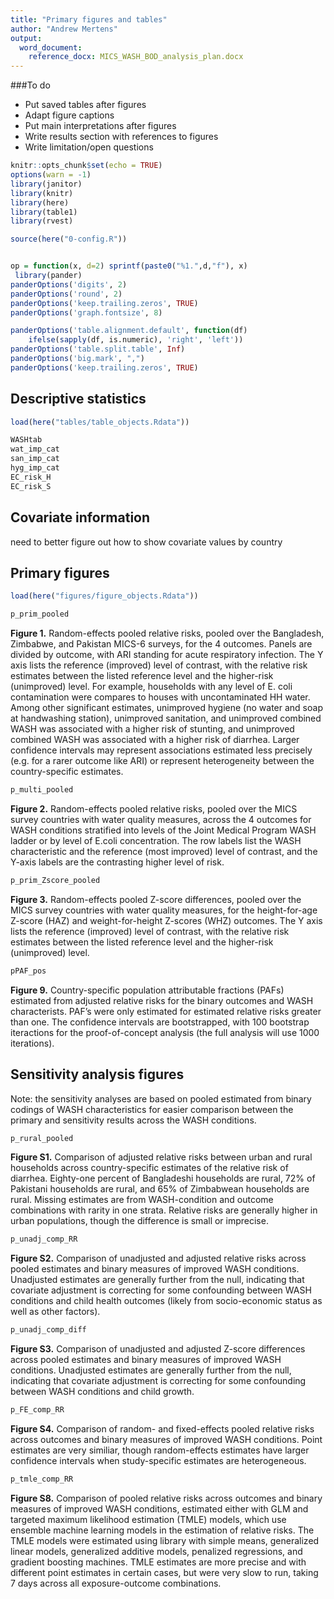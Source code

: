 ```yaml
---
title: "Primary figures and tables"
author: "Andrew Mertens"
output: 
  word_document:
    reference_docx: MICS_WASH_BOD_analysis_plan.docx
---
```


<!-- output: html_notebook -->
<!-- editor_options:  -->
<!--   chunk_output_type: inline -->


###To do

  *  Put saved tables after figures
  *  Adapt figure captions
  *  Put main interpretations after figures
  *  Write results section with references to figures
  *  Write limitation/open questions




```r
knitr::opts_chunk$set(echo = TRUE)
options(warn = -1) 
library(janitor)
library(knitr)
library(here)
library(table1)
library(rvest)

source(here("0-config.R"))


op = function(x, d=2) sprintf(paste0("%1.",d,"f"), x) 
 library(pander)
panderOptions('digits', 2)
panderOptions('round', 2)
panderOptions('keep.trailing.zeros', TRUE)
panderOptions('graph.fontsize', 8)

panderOptions('table.alignment.default', function(df)
    ifelse(sapply(df, is.numeric), 'right', 'left'))
panderOptions('table.split.table', Inf)
panderOptions('big.mark', ",")
panderOptions('keep.trailing.zeros', TRUE)

```

## Descriptive statistics

```r

load(here("tables/table_objects.Rdata"))

WASHtab
wat_imp_cat
san_imp_cat
hyg_imp_cat
EC_risk_H
EC_risk_S

```



## Covariate information

need to better figure out how to show covariate values by country


<!-- # ```{r, echo=F} -->
<!-- #  -->
<!-- #  -->
<!-- #  -->
<!-- # #table1 -->
<!-- # df <- dfull %>% filter(!is.na(haz) | !is.na(diarrhea)) %>% -->
<!-- #   subset(., select = c("country", Wvars)) %>% -->
<!-- #   rename( -->
<!-- #           `Caregiver education`=educ, -->
<!-- #           `Maternal age`=mage, -->
<!-- #           `Child age (days)`=aged, -->
<!-- #           `Child sex`=sex, -->
<!-- #           `Birth order`=birthord, -->
<!-- #           `Urban/rural`=rural, -->
<!-- #           `Currently breastfeeding`=currbf, -->
<!-- #           `Ever breastfed`=everbf, -->
<!-- #           `Number of children under 5`=nchild5, -->
<!-- #           `Household floor`=floor, -->
<!-- #           `Cookstove`=cookstove, -->
<!-- #           `Chimney`=chimney, -->
<!-- #           `Cooking fuel`=fuel, -->
<!-- #           `Roof construction`=roof, -->
<!-- #           `Wall material`=wall, -->
<!-- #           `Household size (people)`=nhh, -->
<!-- #           `House size (rooms)`=nroom_sleeping, -->
<!-- #           `Owns animals`=own_animals, -->
<!-- #           `Quartile of asset-based wealth`=HHwealth_quart, -->
<!-- #            -->
<!-- #            -->
<!-- #   ) -->
<!-- #  -->
<!-- #  -->
<!-- #  -->
<!-- #  -->
<!-- #  -->
<!-- # tab1 <- table1(~. |country, data=df) -->
<!-- #  -->
<!-- # tab1 <- as.data.frame(read_html(tab1) %>% html_table(fill=TRUE)) -->
<!-- # colnames(tab1) <- str_to_sentence(gsub("_", " ", colnames(tab1))) -->
<!-- #  -->
<!-- # pander(tab1, digits=2, caption = "Descriptive statistics of covariate by country") -->
<!-- # ``` -->




## Primary figures


```r
load(here("figures/figure_objects.Rdata"))

p_prim_pooled

```

__Figure 1.__ Random-effects pooled relative risks, pooled over the Bangladesh, Zimbabwe, and Pakistan MICS-6 surveys, for the 4 outcomes. Panels are divided by outcome, with ARI standing for acute respiratory infection. The Y axis lists the reference (improved) level of contrast, with the relative risk estimates between the listed reference level and the higher-risk (unimproved) level. For example, households with any level of E. coli contamination were compares to houses with uncontaminated HH water. Among other significant estimates, unimproved hygiene (no water and soap at handwashing station), unimproved sanitation, and unimproved combined WASH was associated with a higher risk of stunting, and unimproved combined WASH was associated with a higher risk of diarrhea. Larger confidence intervals may represent associations estimated less precisely (e.g. for a rarer outcome like ARI) or represent heterogeneity between the country-specific estimates.

```r
p_multi_pooled
```

__Figure 2.__ Random-effects pooled relative risks, pooled over the MICS survey countries with water quality measures, across the 4 outcomes for WASH conditions stratified into levels of the Joint Medical Program WASH ladder or by level of E.coli concentration. 
The row labels list the WASH characteristic and the reference (most improved) level of contrast, and the Y-axis labels are the contrasting higher level of risk.




```r
p_prim_Zscore_pooled

```

__Figure 3.__ Random-effects pooled Z-score differences, pooled  over the MICS survey countries with water quality measures, for the height-for-age Z-score (HAZ) and weight-for-height Z-scores (WHZ) outcomes. The Y axis lists the reference (improved) level of contrast, with the relative risk estimates between the listed reference level and the higher-risk (unimproved) level. 





```r
pPAF_pos

```

__Figure 9.__ Country-specific population attributable fractions (PAFs) estimated from adjusted relative risks for the binary outcomes and WASH characterists. PAF's were only estimated for estimated relative risks greater than one. The confidence intervals are bootstrapped, with 100 bootstrap iteractions for the proof-of-concept analysis (the full analysis will use 1000 iterations).





## Sensitivity analysis figures

Note: the sensitivity analyses are based on pooled estimated from binary codings of WASH characteristics for easier comparison between the primary and sensitivity results across the WASH conditions.


```r
p_rural_pooled

```

__Figure S1.__ Comparison of adjusted relative risks between urban and rural households across country-specific estimates of the relative risk of diarrhea. Eighty-one percent of Bangladeshi households are rural, 72% of Pakistani households are rural, and 65% of Zimbabwean households are rural. Missing estimates are from WASH-condition and outcome combinations with rarity in one strata. Relative risks are generally higher in urban populations, though the difference is small or imprecise.


```r
p_unadj_comp_RR

```

__Figure S2.__ Comparison of unadjusted and adjusted relative risks across pooled estimates and binary measures of improved WASH conditions. Unadjusted estimates are generally further from the null, indicating that covariate adjustment is correcting for some confounding between WASH conditions and child health outcomes (likely from socio-economic status as well as other factors).



```r
p_unadj_comp_diff

```

__Figure S3.__ Comparison of unadjusted and adjusted Z-score differences across pooled estimates and binary measures of improved WASH conditions. Unadjusted estimates are generally further from the null, indicating that covariate adjustment is correcting for some confounding between WASH conditions and child growth.


```r
p_FE_comp_RR

```
__Figure S4.__ Comparison of random- and fixed-effects pooled relative risks across outcomes and binary measures of improved WASH conditions. Point estimates are very similiar, though random-effects estimates have larger confidence intervals when study-specific estimates are heterogeneous.








```r

p_tmle_comp_RR

```



__Figure S8.__ Comparison of pooled relative risks across outcomes and binary measures of improved WASH conditions, estimated either with GLM and targeted maximum likelihood estimation (TMLE) models, which use ensemble machine learning models in the estimation of relative risks. The TMLE models were estimated using library with simple means, generalized linear models, generalized additive models, penalized regressions, and gradient boosting machines. TMLE estimates are more precise and with different point estimates in certain cases, but were very slow to run, taking 7 days across all exposure-outcome combinations.





